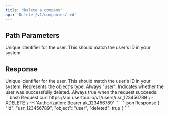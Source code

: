 ```yaml
---
title: 'Delete a company'
api: 'Delete /v1/companies/:id'
---
```


## Path Parameters

<ParamField path="id" type="string" required>
  Unique identifier for the user. This should match the user's ID in your system.
</ParamField>

## Response

<ResponseField name="id" type="string">
  Unique identifier for the user. This should match the user's ID in your system.
</ResponseField>

<ResponseField name="object" type="string">
  Represents the object's type. Always "user".
</ResponseField>

<ResponseField name="deleted" type="boolean">
  Indicates whether the user was successfully deleted. Always true when the request succeeds.
</ResponseField>

<RequestExample>
  ```bash Request
  curl https://api.usertour.io/v1/users/usr_123456789 \
  -XDELETE \
  -H 'Authorization: Bearer ak_123456789'
  ```
</RequestExample>

<ResponseExample>
  ```json Response
  {
    "id": "usr_123456789",
    "object": "user",
    "deleted": true
  }
  ```
</ResponseExample>